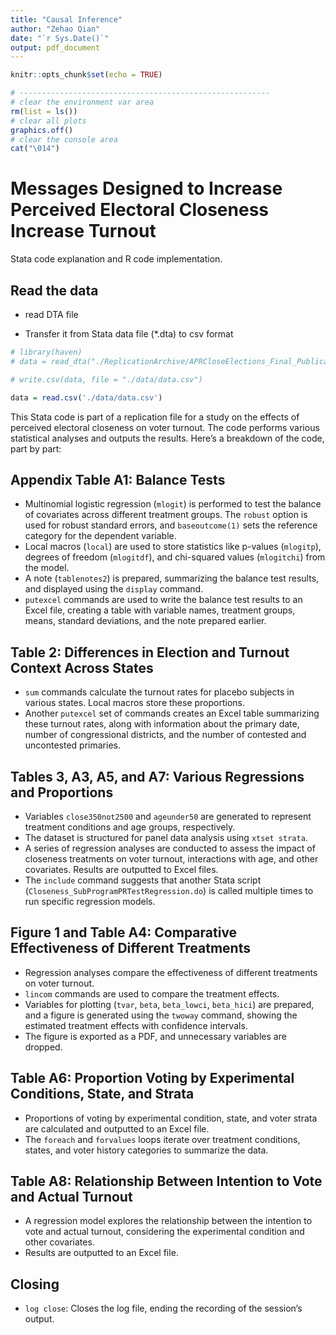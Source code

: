 ```yaml
---
title: "Causal Inference"
author: "Zehao Qian"
date: "`r Sys.Date()`"
output: pdf_document
---
```


```r
knitr::opts_chunk$set(echo = TRUE)
```

```r
# --------------------------------------------------------
# clear the environment var area
rm(list = ls())
# clear all plots
graphics.off()
# clear the console area
cat("\014")
```

# **Messages Designed to Increase Perceived Electoral Closeness Increase Turnout**

Stata code explanation and R code implementation.

## Read the data

-   read DTA file

-   Transfer it from Stata data file (\*.dta) to csv format

```r
# library(haven)
# data = read_dta("./ReplicationArchive/APRCloseElections_Final_Publication_Replication_Dataset.dta")
```

```r
# write.csv(data, file = "./data/data.csv")
```

```r
data = read.csv('./data/data.csv')
```

This Stata code is part of a replication file for a study on the effects of perceived electoral closeness on voter turnout. The code performs various statistical analyses and outputs the results. Here's a breakdown of the code, part by part:

## Appendix Table A1: Balance Tests

-   Multinomial logistic regression (`mlogit`) is performed to test the balance of covariates across different treatment groups. The `robust` option is used for robust standard errors, and `baseoutcome(1)` sets the reference category for the dependent variable.
-   Local macros (`local`) are used to store statistics like p-values (`mlogitp`), degrees of freedom (`mlogitdf`), and chi-squared values (`mlogitchi`) from the model.
-   A note (`tablenotes2`) is prepared, summarizing the balance test results, and displayed using the `display` command.
-   `putexcel` commands are used to write the balance test results to an Excel file, creating a table with variable names, treatment groups, means, standard deviations, and the note prepared earlier.

## Table 2: Differences in Election and Turnout Context Across States

-   `sum` commands calculate the turnout rates for placebo subjects in various states. Local macros store these proportions.
-   Another `putexcel` set of commands creates an Excel table summarizing these turnout rates, along with information about the primary date, number of congressional districts, and the number of contested and uncontested primaries.

## Tables 3, A3, A5, and A7: Various Regressions and Proportions

-   Variables `close350not2500` and `ageunder50` are generated to represent treatment conditions and age groups, respectively.
-   The dataset is structured for panel data analysis using `xtset strata`.
-   A series of regression analyses are conducted to assess the impact of closeness treatments on voter turnout, interactions with age, and other covariates. Results are outputted to Excel files.
-   The `include` command suggests that another Stata script (`Closeness_SubProgramPRTestRegression.do`) is called multiple times to run specific regression models.

## Figure 1 and Table A4: Comparative Effectiveness of Different Treatments

-   Regression analyses compare the effectiveness of different treatments on voter turnout.
-   `lincom` commands are used to compare the treatment effects.
-   Variables for plotting (`tvar`, `beta`, `beta_lowci`, `beta_hici`) are prepared, and a figure is generated using the `twoway` command, showing the estimated treatment effects with confidence intervals.
-   The figure is exported as a PDF, and unnecessary variables are dropped.

## Table A6: Proportion Voting by Experimental Conditions, State, and Strata

-   Proportions of voting by experimental condition, state, and voter strata are calculated and outputted to an Excel file.
-   The `foreach` and `forvalues` loops iterate over treatment conditions, states, and voter history categories to summarize the data.

## Table A8: Relationship Between Intention to Vote and Actual Turnout

-   A regression model explores the relationship between the intention to vote and actual turnout, considering the experimental condition and other covariates.
-   Results are outputted to an Excel file.

## Closing

-   `log close`: Closes the log file, ending the recording of the session's output.
